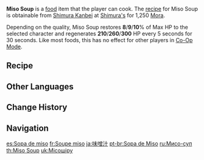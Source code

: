 {{Food Infobox
|id              = 108277
|image           = Item Miso Soup.png
|description     = 
|desc_suspicious = A simple and unadorned soup dish. The wilted seagrass, the crushed little bits of tofu, and the overly thick flavor are a real hazard to one's mood if consumed first thing in the morning.
|desc_basic      = A simple and unadorned soup dish. The ingredients use here are very common and it is made simply, but this small bowl of soup has the power to ensure that you shall not grow weary on your journey, even if you travel on foot.
|desc_delicious  = A simple and unadorned soup dish. The flavorful soup gives off a leaven fragrance. One mouthful of this with rice will ensure the completeness of the entire meal.
|type            = Recovery Dishes
|effectType      = Regeneration
|effect          = Restores (var1)% of Max HP to the selected character and regenerates (var2) HP every 5s for 30s.
|eff_att1        = HP Restore
|eff_att2        = HP Restore Percent
|eff_att3        = HP Regen
|eff_suspicious1 = 8
|eff_suspicious2 = 210
|eff_basic1      = 9
|eff_basic2      = 260
|eff_delicious1  = 10
|eff_delicious2  = 300
|quality         = 1
|variant         = "Warmth"
|region          = Inazuma
|recipe          = Sold by [[Shimura Kanbei]]
}}
'''Miso Soup''' is a [[food]] item that the player can cook. The [[recipe]] for Miso Soup is obtainable from [[Shimura Kanbei]] at [[Shimura's]] for 1,250 [[Mora]].

Depending on the quality, Miso Soup restores '''8'''/'''9'''/'''10'''% of Max HP to the selected character and regenerates '''210'''/'''260'''/'''300''' HP every 5 seconds for 30 seconds. Like most foods, this has no effect for other players in [[Co-Op Mode]].

{{Special Dish|Thoma|"Warmth"}}

==Recipe==
{{Recipe
|type = Cooking
|Tofu = 1
|Seagrass = 1
|sort = Tofu;Seagrass
}}

==Other Languages==
{{Other Languages
|en      = Miso Soup
|zhs     = 味噌汤
|zhs_rm  = Wèicēng Tāng
|zht     = 味噌湯
|zht_rm  = Wèicēng Tāng
|ja      = {{Rubi|味|み|噌|そ|汁|しる}}
|ja_rm   = Misoshiru
|ko      = 미소된장국
|ko_rm   = Misodoenjangguk
|es      = Sopa de miso
|fr      = Soupe miso
|ru      = Мисо-суп
|th      = Miso Soup
|vi      = Súp Miso
|de      = Miso-Suppe
|id      = Miso Soup
|pt      = Sopa de Miso
|tr      = Miso Çorbası
|it      = Zuppa di miso
}}

==Change History==
{{Change History|2.0}}

==Navigation==
{{Food Navbox}}

[[es:Sopa de miso]]
[[fr:Soupe miso]]
[[ja:味噌汁]]
[[pt-br:Sopa de Miso]]
[[ru:Мисо-суп]]
[[th:Miso Soup]]
[[uk:Місошіру]]